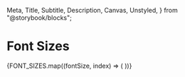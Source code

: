  Meta,
  Title,
  Subtitle,
  Description,
  Canvas,
  Unstyled,
} from "@storybook/blocks";



<Meta title="System/Font Sizes" />

# Font Sizes

<Unstyled>
  <Heading headings={HEADINGS} />
  {FONT_SIZES.map((fontSize, index) => (
    <Row key={fontSize} sizeId={index + 1} size={fontSize} />
  ))}
</Unstyled>
